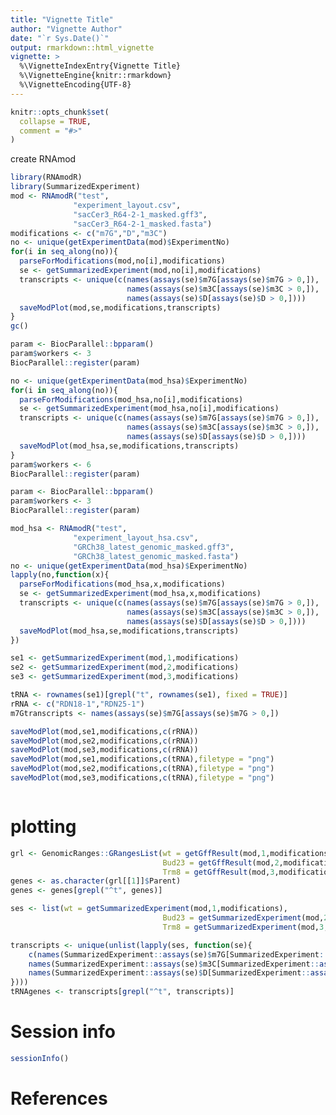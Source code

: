 ```yaml
---
title: "Vignette Title"
author: "Vignette Author"
date: "`r Sys.Date()`"
output: rmarkdown::html_vignette
vignette: >
  %\VignetteIndexEntry{Vignette Title}
  %\VignetteEngine{knitr::rmarkdown}
  %\VignetteEncoding{UTF-8}
---
```


```r
knitr::opts_chunk$set(
  collapse = TRUE,
  comment = "#>"
)
```






create RNAmod
```r
library(RNAmodR)
library(SummarizedExperiment)
mod <- RNAmodR("test",
              "experiment_layout.csv",
              "sacCer3_R64-2-1_masked.gff3",
              "sacCer3_R64-2-1_masked.fasta")
modifications <- c("m7G","D","m3C")
no <- unique(getExperimentData(mod)$ExperimentNo)
for(i in seq_along(no)){
  parseForModifications(mod,no[i],modifications)
  se <- getSummarizedExperiment(mod,no[i],modifications)
  transcripts <- unique(c(names(assays(se)$m7G[assays(se)$m7G > 0,]),
                          names(assays(se)$m3C[assays(se)$m3C > 0,]),
                          names(assays(se)$D[assays(se)$D > 0,])))
  saveModPlot(mod,se,modifications,transcripts)
}
gc()

param <- BiocParallel::bpparam()
param$workers <- 3
BiocParallel::register(param)

no <- unique(getExperimentData(mod_hsa)$ExperimentNo)
for(i in seq_along(no)){
  parseForModifications(mod_hsa,no[i],modifications)
  se <- getSummarizedExperiment(mod_hsa,no[i],modifications)
  transcripts <- unique(c(names(assays(se)$m7G[assays(se)$m7G > 0,]),
                          names(assays(se)$m3C[assays(se)$m3C > 0,]),
                          names(assays(se)$D[assays(se)$D > 0,])))
  saveModPlot(mod_hsa,se,modifications,transcripts)
}
param$workers <- 6
BiocParallel::register(param)

param <- BiocParallel::bpparam()
param$workers <- 3
BiocParallel::register(param)

mod_hsa <- RNAmodR("test",
              "experiment_layout_hsa.csv",
              "GRCh38_latest_genomic_masked.gff3",
              "GRCh38_latest_genomic_masked.fasta")
no <- unique(getExperimentData(mod_hsa)$ExperimentNo)
lapply(no,function(x){
  parseForModifications(mod_hsa,x,modifications)
  se <- getSummarizedExperiment(mod_hsa,x,modifications)
  transcripts <- unique(c(names(assays(se)$m7G[assays(se)$m7G > 0,]),
                          names(assays(se)$m3C[assays(se)$m3C > 0,]),
                          names(assays(se)$D[assays(se)$D > 0,])))
  saveModPlot(mod_hsa,se,modifications,transcripts)
})

se1 <- getSummarizedExperiment(mod,1,modifications)
se2 <- getSummarizedExperiment(mod,2,modifications)
se3 <- getSummarizedExperiment(mod,3,modifications)

tRNA <- rownames(se1)[grepl("t", rownames(se1), fixed = TRUE)]
rRNA <- c("RDN18-1","RDN25-1")
m7Gtranscripts <- names(assays(se)$m7G[assays(se)$m7G > 0,])

saveModPlot(mod,se1,modifications,c(rRNA))
saveModPlot(mod,se2,modifications,c(rRNA))
saveModPlot(mod,se3,modifications,c(rRNA))
saveModPlot(mod,se1,modifications,c(tRNA),filetype = "png")
saveModPlot(mod,se2,modifications,c(tRNA),filetype = "png")
saveModPlot(mod,se3,modifications,c(tRNA),filetype = "png")



```

# plotting

```r
grl <- GenomicRanges::GRangesList(wt = getGffResult(mod,1,modifications),
                                  Bud23 = getGffResult(mod,2,modifications),
                                  Trm8 = getGffResult(mod,3,modifications))
genes <- as.character(grl[[1]]$Parent)
genes <- genes[grepl("^t", genes)]

ses <- list(wt = getSummarizedExperiment(mod,1,modifications),
                                  Bud23 = getSummarizedExperiment(mod,2,modifications),
                                  Trm8 = getSummarizedExperiment(mod,3,modifications))

transcripts <- unique(unlist(lapply(ses, function(se){
    c(names(SummarizedExperiment::assays(se)$m7G[SummarizedExperiment::assays(se)$m7G > 0,]),
    names(SummarizedExperiment::assays(se)$m3C[SummarizedExperiment::assays(se)$m3C > 0,]),
    names(SummarizedExperiment::assays(se)$D[SummarizedExperiment::assays(se)$D > 0,]))
})))
tRNAgenes <- transcripts[grepl("^t", transcripts)]


```


# Session info

```r
sessionInfo()
```

# References